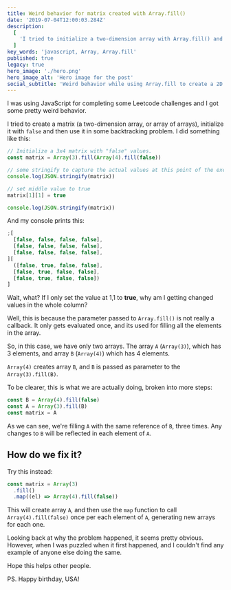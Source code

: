 ```yaml
---
title: Weird behavior for matrix created with Array.fill()
date: '2019-07-04T12:00:03.284Z'
description:
  [
    'I tried to initialize a two-dimension array with Array.fill() and now weird stuff is happening when I use it. Why??',
  ]
key_words: 'javascript, Array, Array.fill'
published: true
legacy: true
hero_image: './hero.png'
hero_image_alt: 'Hero image for the post'
social_subtitle: 'Weird behavior while using Array.fill to create a 2D array'
---
```


I was using JavaScript for completing some Leetcode challenges and I got some pretty weird behavior.

I tried to create a matrix (a two-dimension array, or array of arrays), initialize it with `false` and then use it in some backtracking problem. I did something like this:

```javascript
// Initialize a 3x4 matrix with "false" values.
const matrix = Array(3).fill(Array(4).fill(false))

// some stringify to capture the actual values at this point of the execution
console.log(JSON.stringify(matrix))

// set middle value to true
matrix[1][1] = true

console.log(JSON.stringify(matrix))
```

And my console prints this:

```javascript
;[
  [false, false, false, false],
  [false, false, false, false],
  [false, false, false, false],
][
  ([false, true, false, false],
  [false, true, false, false],
  [false, true, false, false])
]
```

Wait, what? If I only set the value at 1,1 to **true**, why am I getting changed values in the whole column?

Well, this is because the parameter passed to `Array.fill()` is not really a callback. It only gets evaluated once, and its used for filling all the elements in the array.

So, in this case, we have only two arrays. The array `A` (`Array(3)`), which has 3 elements, and array `B` (`Array(4)`) which has 4 elements.

`Array(4)` creates array `B`, and `B` is passed as parameter to the `Array(3).fill(B)`.

To be clearer, this is what we are actually doing, broken into more steps:

```javascript
const B = Array(4).fill(false)
const A = Array(3).fill(B)
const matrix = A
```

As we can see, we're filling `A` with the same reference of `B`, three times. Any changes to `B` will be reflected in each element of `A`.

## How do we fix it?

Try this instead:

```javascript
const matrix = Array(3)
  .fill()
  .map((el) => Array(4).fill(false))
```

This will create array `A`, and then use the `map` function to call `Array(4).fill(false)` once per each element of `A`, generating new arrays for each one.

Looking back at why the problem happened, it seems pretty obvious. However, when I was puzzled when it first happened, and I couldn't find any example of anyone else doing the same.

Hope this helps other people.

PS. Happy birthday, USA!

